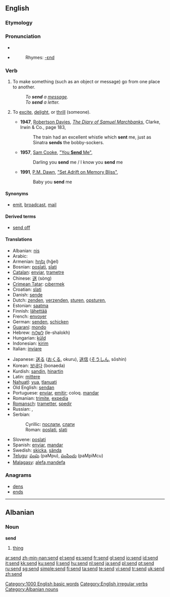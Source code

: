 ==English==

{{rank|greater|army|horse|567|send|peace|glad|hair}}

===Etymology===
{{OE.}} {{term|sendan||lang=ang}}

===Pronunciation===
* {{IPA|/ˈsend/}}
* {{audio|en-us-send.ogg|Audio (US)}}
*: Rhymes: [[Rhymes:English:-ɛnd|-ɛnd]]

===Verb===
{{en-verb|sends|sending|sent}} {{transitive}}

# To make something (such as an object or message) go from one place to another.
#: ''To '''send''' a [[message]].''
#: ''To '''send''' a letter.''
# {{slang|dated}} To [[excite]], [[delight]], or [[thrill]] (someone).
#* '''1947''', [[w:Robertson Davies|Robertson Davies]], ''[[w:The Diary of Samuel Marchbanks|The Diary of Samuel Marchbanks]]'', Clarke, Irwin & Co., page 183,
#*: The train had an excellent whistle which '''sent''' me, just as Sinatra '''sends''' the bobby-sockers.
#* '''1957''', [[w:Sam Cooke|Sam Cooke]], [[w:You Send Me|"You '''Send''' Me"]],
#*: Darling you '''send''' me / I know you '''send''' me
#* '''1991''', [[w:P.M. Dawn|P.M. Dawn]], [[w:Set Adrift on Memory Bliss|"Set Adrift on Memory Bliss"]],
#*: Baby you '''send''' me

====Synonyms====
* {{i-c|make something go somewhere}} [[emit]], [[broadcast]], [[mail]]

====Derived terms====
* [[send off]]

====Translations====
{{trans-top|make something go somewhere}}
* Albanian: [[nis]]
* Arabic: {{ARchar|[[ارسل]]}} {{IPAchar|(’ársala)}}
* Armenian: [[հղել]] (hğel)
* Bosnian: [[poslati]], [[slati]]
* [[Catalan]]: [[enviar]], [[trametre]]
* Chinese: [[送]] (sòng)
* [[Crimean Tatar]]: [[cıbermek]]
* Croatian: [[slati]]
* Danish: [[sende]]
* Dutch: [[zenden]], [[verzenden]], [[sturen]], [[opsturen]],
* Estonian: [[saatma]]
* Finnish: [[lähettää]]
* French: [[envoyer]]
* German: [[senden]], [[schicken]]
* [[Guaraní]]: [[mondo]]
* Hebrew: [[לשלוח]] (le-shalokh)
* Hungarian: [[küld]]
* Indonesian: [[kirim]]
* Italian: [[inviare]]
{{trans-mid}}
* Japanese: [[送る]] ([[おくる]], okuru), [[送信]] ([[そうしん]], sōshin)
* Korean: [[보내다]] (bonaeda)
* Kurdish: [[şandin]], [[hinartin]]
* Latin: [[mittere]]
* [[Nahuatl]]: [[yua]], [[tlanuati]]
* Old English: [[sendan]]
* Portuguese: [[enviar]], [[emitir]]; coloq. [[mandar]]
* Romanian: [[trimite]], [[expedia]]
* [[Romansch]]: [[trametter]], [[spedir]]
* Russian: {{t|ru|посылать|sc=Cyrl|tr=posylát’}} {{impf}}, {{t|ru|послать|sc=Cyrl|tr=poslát’}} {{pf}}
* Serbian:
*: Cyrillic: [[послати]], [[слати]]
*: Roman: [[poslati]], [[slati]]
* Slovene: [[poslati]]
* Spanish: [[enviar]], [[mandar]]
* Swedish: [[skicka]], [[sända]]
* [[Telugu]]: [[పంపు]] (paMpu), [[పంపించు]] (paMpiMcu)
* [[Malagasy]]: [[:mg:alefa|alefa,mandefa]]

{{trans-bottom}}

===Anagrams===
* [[dens]]
* [[ends]]

[[Category:1000 English basic words]]
[[Category:English irregular verbs]]

----

==Albanian==

===Noun===
'''send''' {{m}}

# [[thing]]

[[Category:Albanian nouns]]

[[ar:send]]
[[zh-min-nan:send]]
[[el:send]]
[[es:send]]
[[fr:send]]
[[gl:send]]
[[io:send]]
[[id:send]]
[[it:send]]
[[kk:send]]
[[ku:send]]
[[li:send]]
[[hu:send]]
[[nl:send]]
[[ja:send]]
[[pl:send]]
[[pt:send]]
[[ru:send]]
[[sg:send]]
[[simple:send]]
[[fi:send]]
[[ta:send]]
[[te:send]]
[[vi:send]]
[[tr:send]]
[[uk:send]]
[[zh:send]]